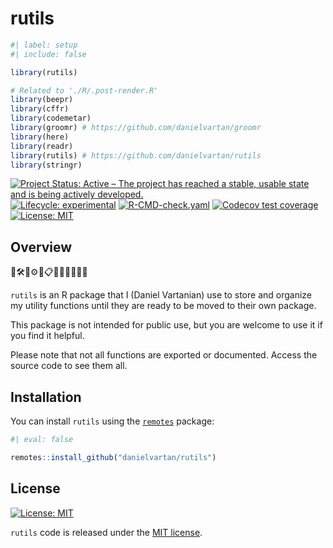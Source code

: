 # rutils

<!-- quarto render -->

```r
#| label: setup
#| include: false

library(rutils)

# Related to './R/.post-render.R'
library(beepr)
library(cffr)
library(codemetar)
library(groomr) # https://github.com/danielvartan/groomr
library(here)
library(readr)
library(rutils) # https://github.com/danielvartan/rutils
library(stringr)
```

<!-- badges: start -->
[![Project Status: Active – The project has reached a stable, usable state and is being actively developed.](https://www.repostatus.org/badges/latest/active.svg)](https://www.repostatus.org/#active)
[![Lifecycle: experimental](https://img.shields.io/badge/lifecycle-experimental-orange.svg)](https://lifecycle.r-lib.org/articles/stages.html#experimental)
[![R-CMD-check.yaml](https://github.com/danielvartan/rutils/actions/workflows/check-standard.yaml/badge.svg)](https://github.com/danielvartan/rutils/actions/workflows/check-standard.yaml)
[![Codecov test coverage](https://codecov.io/gh/danielvartan/rutils/branch/main/graph/badge.svg)](https://app.codecov.io/gh/danielvartan/rutils?branch=main)
[![License: MIT](https://img.shields.io/badge/license-MIT-green)](https://choosealicense.com/licenses/mit/)
<!-- badges: end -->

## Overview

🧰🛠️🔧⚙️🧮📋📁🔗🧹📝💾🔢

`rutils` is an R package that I (Daniel Vartanian) use to store and organize my utility functions until they are ready to be moved to their own package.

This package is not intended for public use, but you are welcome to use it if you find it helpful.

Please note that not all functions are exported or documented. Access the source code to see them all.

## Installation

You can install `rutils` using the [`remotes`](https://github.com/r-lib/remotes) package:

``` r
#| eval: false

remotes::install_github("danielvartan/rutils")
```

## License

[![License:
MIT](https://img.shields.io/badge/license-MIT-green)](https://opensource.org/license/mit/)

`rutils` code is released under the [MIT license](https://opensource.org/license/mit/).
